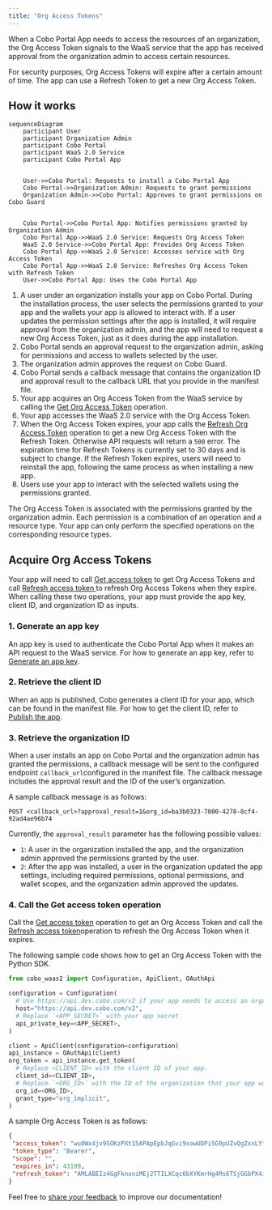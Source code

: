 ```yaml
---
title: "Org Access Tokens"
---
```


When a Cobo Portal App needs to access the resources of an organization, the Org Access Token signals to the WaaS service that the app has received approval from the organization admin to access certain resources.

For security purposes, Org Access Tokens will expire after a certain amount of time. The app can use a Refresh Token to get a new Org Access Token.

## How it works

```mermaid
sequenceDiagram
    participant User
    participant Organization Admin
    participant Cobo Portal
    participant WaaS 2.0 Service
    participant Cobo Portal App
  

    User->>Cobo Portal: Requests to install a Cobo Portal App
    Cobo Portal->>Organization Admin: Requests to grant permissions
    Organization Admin->>Cobo Portal: Approves to grant permissions on Cobo Guard

    
    Cobo Portal->>Cobo Portal App: Notifies permissions granted by Organization Admin
    Cobo Portal App->>WaaS 2.0 Service: Requests Org Access Token
    WaaS 2.0 Service->>Cobo Portal App: Provides Org Access Token
    Cobo Portal App->>WaaS 2.0 Service: Accesses service with Org Access Token
    Cobo Portal App->>WaaS 2.0 Service: Refreshes Org Access Token with Refresh Token
    User->>Cobo Portal App: Uses the Cobo Portal App
```

1. A user under an organization installs your app on Cobo Portal. During the installation process, the user selects the permissions granted to your app and the wallets your app is allowed to interact with.
    <Note>If a user updates the permission settings after the app is installed, it will require approval from the organization admin, and the app will need to request a new Org Access Token, just as it does during the app installation.</Note>
2. Cobo Portal sends an approval request to the organization admin, asking for permissions and access to wallets selected by the user. 
3. The organization admin approves the request on Cobo Guard.
4. Cobo Portal sends a callback message that contains the organization ID and approval result to the callback URL that you provide in the manifest file.
5. Your app acquires an Org Access Token from the WaaS service by calling the [Get Org Access Token](/v2/api-references/oauth/get-org-access-token) operation. 
6. Your app accesses the WaaS 2.0 service with the Org Access Token. 
7. When the Org Access Token expires, your app calls the [Refresh Org Access Token](/v2/api-references/oauth/refresh-org-access-token) operation to get a new Org Access Token with the Refresh Token. Otherwise API requests will return a `500` error.
    <Note>The expiration time for Refresh Tokens is currently set to 30 days and is subject to change. If the Refresh Token expires, users will need to reinstall the app, following the same process as when installing a new app.</Note>
8. Users use your app to interact with the selected wallets using the permissions granted.

The Org Access Token is associated with the permissions granted by the organization admin. Each permission is a combination of an operation and a resource type. Your app can only perform the specified operations on the corresponding resource types.

## Acquire Org Access Tokens

Your app will need to call [Get access token](/v2/api-references/oauth/get-org-access-token) to get Org Access Tokens and call [Refresh access token ](/v2/api-references/oauth/refresh-org-access-token)to refresh Org Access Tokens when they expire. When calling these two operations, your app must provide the app key, client ID, and organization ID as inputs.

### 1. Generate an app key

An app key is used to authenticate the Cobo Portal App when it makes an API request to the WaaS service. For how to generate an app key, refer to [Generate an app key](/v2/apps/authentication#generate-an-app-key).

### 2. Retrieve the client ID

When an app is published, Cobo generates a client ID for your app, which can be found in the manifest file. For how to get the client ID, refer to [Publish the app](/v2/apps/build-app#publish-the-app).

### 3. Retrieve the organization ID

When a user installs an app on Cobo Portal and the organization admin has granted the permissions, a callback message will be sent to the configured endpoint `callback_url`configured in the manifest file. The callback message includes the approval result and the ID of the user’s organization.

A sample callback message is as follows:
```
POST <callback_url>?approval_result=1&org_id=ba3b0323-7000-4278-8cf4-92ad4ae96b74
```

Currently, the `approval_result` parameter has the following possible values:

- `1`: A user in the organization installed the app, and the organization admin approved the permissions granted by the user.
- `2`: After the app was installed, a user in the organization updated the app settings, including required permissions, optional permissions, and wallet scopes, and the organization admin approved the updates. 

### 4. Call the Get access token operation

Call the [Get access token](/v2/api-references/oauth/get-org-access-token) operation to get an Org Access Token and call the [Refresh access token](/v2/api-references/oauth/refresh-org-access-token)operation to refresh the Org Access Token when it expires.

The following sample code shows how to get an Org Access Token with the Python SDK.

```python
from cobo_waas2 import Configuration, ApiClient, OAuthApi

configuration = Configuration(
  # Use https://api.dev.cobo.com/v2 if your app needs to access an organization’s resources in the development environment, or use https://api.cobo.com/v2 for the production environment.
  host="https://api.dev.cobo.com/v2",
  # Replace `<APP_SECRET>` with your app secret
  api_private_key=<APP_SECRET>,
)

client = ApiClient(configuration=configuration)
api_instance = OAuthApi(client)
org_token = api_instance.get_token(
  # Replace <CLIENT_ID> with the client ID of your app.  
  client_id=<CLIENT_ID>,
  # Replace `<ORG_ID>` with the ID of the organization that your app wants to access.
  org_id=<ORG_ID>,
  grant_type="org_implicit",
)
```

A sample Org Access Token is as follows:
```json
{
 "access_token": "wu0Wx4jv9SOKzPXt15APApEpbJqGvi9sowUDPi5G9pUZvQgZxxLYfoEvMFFIMMYz",
 "token_type": "Bearer",
 "scope": "",
 "expires_in": 43199,
 "refresh_token": "AMLABEIz4GgFknxniMEj2TTILXCqc6bXYKmrHg4Ms6TSjGGbPX4ipz5xFrcErmGg"
}
```

<Tip>Feel free to [share your feedback](https://forms.zohopublic.com/cobo/form/DocumentFeedbackForm/formperma/QvLOhxJv1_JMsJ-1dleZ8Itb_7rzN-LtgvsDdxosoVI) to improve our documentation!</Tip>